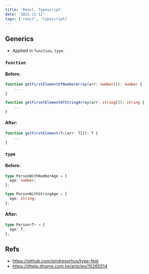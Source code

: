 ```yaml
---
title: 'React, Typescript'
date: '2021-11-12'
tags: ['react', 'typescript]
---
```


## Generics

- Applied in `function`, `type`.

### `function`

#### Before:

```ts
function getFirstElementOfNumberArray(arr: number[]): number {
    ...
}

function getFirsetElementOfStringArray(arr: string[]): string {
    ...
}
```

#### After:

```ts
function getFirstElement<T>(arr: T[]): T {
    ...
}
```

### `type`

#### Before:
```ts
type PersonWithNumberAge = {
  age: number;
};

type PersonWithStringAge = {
  age: string;
};
```

#### After: 
```ts
type Person<T> = {
  age: T;
};
```

## Refs

- https://github.com/sindresorhus/type-fest
- https://ithelp.ithome.com.tw/articles/10265514
